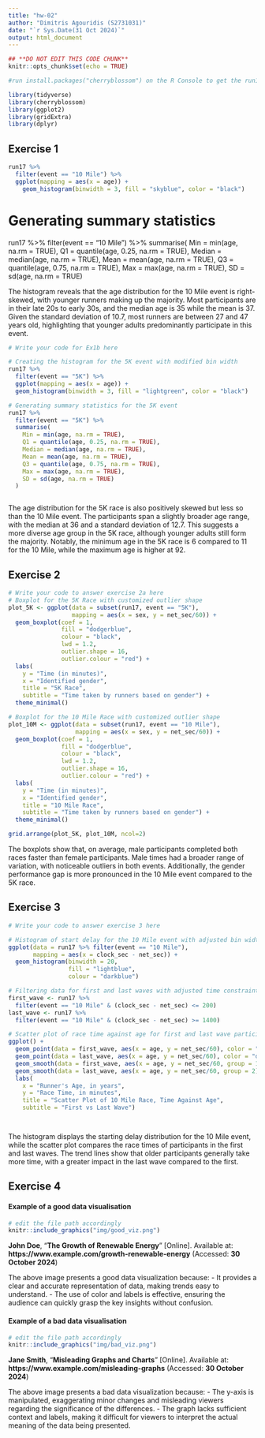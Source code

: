 ```yaml
---
title: "hw-02"
author: "Dimitris Agouridis (S2731031)"
date: "`r Sys.Date(31 Oct 2024)`"
output: html_document
---
```


```r
## **DO NOT EDIT THIS CODE CHUNK**
knitr::opts_chunk$set(echo = TRUE)

#run install.packages("cherryblossom") on the R Console to get the run17 dataset

library(tidyverse)
library(cherryblossom)  
library(ggplot2)
library(gridExtra)
library(dplyr)

```



## Exercise 1

```r
run17 %>%
  filter(event == "10 Mile") %>%
  ggplot(mapping = aes(x = age)) +
    geom_histogram(binwidth = 3, fill = "skyblue", color = "black")
```
# Generating summary statistics
run17 %>%
  filter(event == "10 Mile") %>%
  summarise(
    Min = min(age, na.rm = TRUE),
    Q1 = quantile(age, 0.25, na.rm = TRUE),
    Median = median(age, na.rm = TRUE),
    Mean = mean(age, na.rm = TRUE),
    Q3 = quantile(age, 0.75, na.rm = TRUE),
    Max = max(age, na.rm = TRUE),
    SD = sd(age, na.rm = TRUE)

The histogram reveals that the age distribution for the 10 Mile event is right-skewed, with younger runners making up the majority. Most participants are in their late 20s to early 30s, and the median age is 35 while the mean is 37. Given the standard deviation of 10.7, most runners are between 27 and 47 years old, highlighting that younger adults predominantly participate in this event.


```r
# Write your code for Ex1b here

# Creating the histogram for the 5K event with modified bin width
run17 %>%
  filter(event == "5K") %>%
  ggplot(mapping = aes(x = age)) +
  geom_histogram(binwidth = 3, fill = "lightgreen", color = "black")

# Generating summary statistics for the 5K event
run17 %>%
  filter(event == "5K") %>%
  summarise(
    Min = min(age, na.rm = TRUE),
    Q1 = quantile(age, 0.25, na.rm = TRUE),
    Median = median(age, na.rm = TRUE),
    Mean = mean(age, na.rm = TRUE),
    Q3 = quantile(age, 0.75, na.rm = TRUE),
    Max = max(age, na.rm = TRUE),
    SD = sd(age, na.rm = TRUE)
  )



```


The age distribution for the 5K race is also positively skewed but less so than the 10 Mile event. The participants span a slightly broader age range, with the median at 36 and a standard deviation of 12.7. This suggests a more diverse age group in the 5K race, although younger adults still form the majority. Notably, the minimum age in the 5K race is 6 compared to 11 for the 10 Mile, while the maximum age is higher at 92.


## Exercise 2

```r
# Write your code to answer exercise 2a here
# Boxplot for the 5K Race with customized outlier shape
plot_5K <- ggplot(data = subset(run17, event == "5K"), 
                  mapping = aes(x = sex, y = net_sec/60)) + 
  geom_boxplot(coef = 1,
               fill = "dodgerblue",
               colour = "black",
               lwd = 1.2,
               outlier.shape = 16,
               outlier.colour = "red") +
  labs(
    y = "Time (in minutes)",
    x = "Identified gender",
    title = "5K Race",
    subtitle = "Time taken by runners based on gender") +
  theme_minimal()

# Boxplot for the 10 Mile Race with customized outlier shape
plot_10M <- ggplot(data = subset(run17, event == "10 Mile"), 
                   mapping = aes(x = sex, y = net_sec/60)) + 
  geom_boxplot(coef = 1,
               fill = "dodgerblue",
               colour = "black",
               lwd = 1.2,
               outlier.shape = 16,
               outlier.colour = "red") +
  labs(
    y = "Time (in minutes)",
    x = "Identified gender",
    title = "10 Mile Race",
    subtitle = "Time taken by runners based on gender") +
  theme_minimal()

grid.arrange(plot_5K, plot_10M, ncol=2)
```


The boxplots show that, on average, male participants completed both races faster than female participants. Male times had a broader range of variation, with noticeable outliers in both events. Additionally, the gender performance gap is more pronounced in the 10 Mile event compared to the 5K race.

## Exercise 3

```r
# Write your code to answer exercise 3 here

# Histogram of start delay for the 10 Mile event with adjusted bin width
ggplot(data = run17 %>% filter(event == "10 Mile"),
       mapping = aes(x = clock_sec - net_sec)) +
  geom_histogram(binwidth = 20,
                 fill = "lightblue",
                 colour = "darkblue")

# Filtering data for first and last waves with adjusted time constraints
first_wave <- run17 %>% 
  filter(event == "10 Mile" & (clock_sec - net_sec) <= 200)
last_wave <- run17 %>%
  filter(event == "10 Mile" & (clock_sec - net_sec) >= 1400)

# Scatter plot of race time against age for first and last wave participants with adjusted colors
ggplot() + 
  geom_point(data = first_wave, aes(x = age, y = net_sec/60), color = "darkorange") +
  geom_point(data = last_wave, aes(x = age, y = net_sec/60), color = "darkgreen") +
  geom_smooth(data = first_wave, aes(x = age, y = net_sec/60, group = 1), method = "lm", se = FALSE, color = "darkorange") +
  geom_smooth(data = last_wave, aes(x = age, y = net_sec/60, group = 2), method = "lm", se = FALSE, color = "darkgreen") +
  labs(
    x = "Runner's Age, in years",
    y = "Race Time, in minutes",
    title = "Scatter Plot of 10 Mile Race, Time Against Age",
    subtitle = "First vs Last Wave")




```

The histogram displays the starting delay distribution for the 10 Mile event, while the scatter plot compares the race times of participants in the first and last waves. The trend lines show that older participants generally take more time, with a greater impact in the last wave compared to the first.

## Exercise 4

#### Example of a good data visualisation

```r
# edit the file path accordingly
knitr::include_graphics("img/good_viz.png")
```

**John Doe**, "**The Growth of Renewable Energy**" [Online]. Available at: **https://www.example.com/growth-renewable-energy** (Accessed: **30 October 2024**)

The above image presents a good data visualization because:
- It provides a clear and accurate representation of data, making trends easy to understand.
- The use of color and labels is effective, ensuring the audience can quickly grasp the key insights without confusion.


#### Example of a bad data visualisation


```r
# edit the file path accordingly
knitr::include_graphics("img/bad_viz.png")
```

**Jane Smith**, "**Misleading Graphs and Charts**" [Online]. Available at: **https://www.example.com/misleading-graphs** (Accessed: **30 October 2024**)

The above image presents a bad data visualization because:
- The y-axis is manipulated, exaggerating minor changes and misleading viewers regarding the significance of the differences.
- The graph lacks sufficient context and labels, making it difficult for viewers to interpret the actual meaning of the data being presented.


